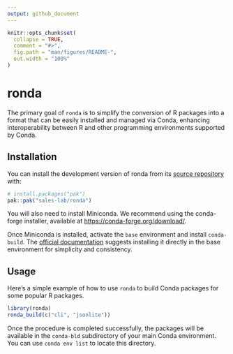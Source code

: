 ```yaml
---
output: github_document
---
```


<!-- README.md is generated from README.Rmd. Please edit that file -->

```r
knitr::opts_chunk$set(
  collapse = TRUE,
  comment = "#>",
  fig.path = "man/figures/README-",
  out.width = "100%"
)
```

# ronda

<!-- badges: start -->
<!-- badges: end -->

The primary goal of `ronda` is to simplify the conversion of R packages
into a format that can be easily installed and managed via Conda, enhancing
interoperability between R and other programming environments supported
by Conda.

## Installation

You can install the development version of ronda from its
[source repository](https://github.com/sales-lab/ronda) with:

``` r
# install.packages("pak")
pak::pak("sales-lab/ronda")
```

You will also need to install Miniconda. We recommend
using the conda-forge installer, available at
<https://conda-forge.org/download/>.

Once Miniconda is installed, activate the
`base` environment and install `conda-build`. The
[official documentation](https://docs.conda.io/projects/conda-build/en/latest/install-conda-build.html#way-of-working)
suggests installing it directly in the base environment for simplicity
and consistency.


## Usage

Here's a simple example of how to use `ronda` to build Conda packages for
some popular R packages.

```r
library(ronda)
ronda_build(c("cli", "jsonlite"))
```

Once the procedure is completed successfully, the packages will be available
in the `conda-bld` subdirectory of your main Conda environment. You can use
`conda env list` to locate this directory.
